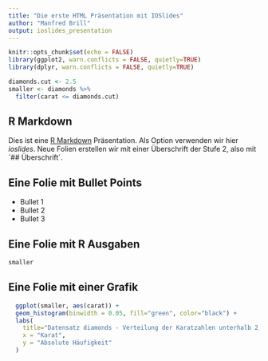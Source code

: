 ```yaml
---
title: "Die erste HTML Präsentation mit IOSlides"
author: "Manfred Brill"
output: ioslides_presentation
---
```


```r
knitr::opts_chunk$set(echo = FALSE)
library(ggplot2, warn.conflicts = FALSE, quietly=TRUE)
library(dplyr, warn.conflicts = FALSE, quietly=TRUE)

diamonds.cut <- 2.5
smaller <- diamonds %>%
  filter(carat <= diamonds.cut)
```

## R Markdown

Dies ist eine [R Markdown](http://rmarkdown.rstudio.com) Präsentation. Als Option verwenden wir hier *ioslides*. Neue Folien erstellen wir
mit einer Überschrift der Stufe 2, also mit 
´## Überschrift´.

## Eine Folie mit Bullet Points

- Bullet 1
- Bullet 2
- Bullet 3

## Eine Folie mit R Ausgaben

```r
smaller
```

## Eine Folie mit einer Grafik

```r
  ggplot(smaller, aes(carat)) +
  geom_histogram(binwidth = 0.05, fill="green", color="black") +
  labs(
    title="Datensatz diamonds - Verteilung der Karatzahlen unterhalb 2,5 Karat",
    x = "Karat",
    y = "Absolute Häufigkeit"
  )
```

